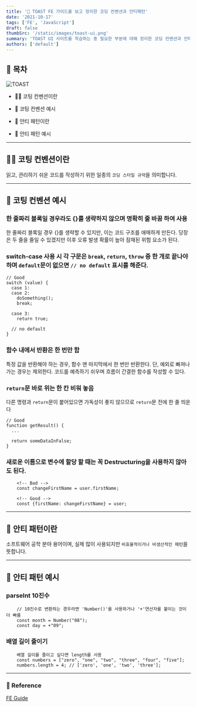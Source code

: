```yaml
---
title: '🍞 TOAST FE 가이드를 보고 정리한 코딩 컨벤션과 안티패턴'
date: '2021-10-17'
tags: ['FE', 'JavaScript']
draft: false
thumbSrc: '/static/images/toast-ui.png'
summary: 'TOAST UI 사이트를 학습하는 중 필요한 부분에 대해 정리한 코딩 컨벤션과 안티패턴에 대한 설명힙니다.'
authors: ['default']
---
```


## 📌 목차

![TOAST](/static/images/toast-ui.png)

- 💁🏻 코팅 컨벤션이란

- 📐 코팅 컨벤션 예시

- 🤔 안티 패턴이란

- 👏 안티 패턴 예시

---

## 💁🏻 코팅 컨벤션이란

읽고, 관리하기 쉬운 코드를 작성하기 위한 일종의 `코딩 스타일 규약`을 의미합니다.

---

## 📐 코팅 컨벤션 예시

### 한 줄짜리 블록일 경우라도 {}를 생략하지 않으며 명확히 줄 바꿈 하여 사용

한 줄짜리 블록일 경우 {}를 생략할 수 있지만, 이는 코드 구조를 애매하게 만든다. 당장은 두 줄을 줄일 수 있겠지만 이후 오류 발생 확률이 높아 잠재된 위험 요소가 된다.

### switch-case 사용 시 각 구문은 `break`, `return`, `throw` 중 한 개로 끝나야 하며 `default`문이 없으면 `// no default` 표시를 해준다.

```
// Good
switch (value) {
  case 1:
  case 2:
    doSomething();
    break;

  case 3:
    return true;

  // no default
}
```

### 함수 내에서 반환은 한 번만 함

특정 값을 반환해야 하는 경우, 함수 맨 마지막에서 한 번만 반환한다. 단, 예외로 빠져나가는 경우는 제외한다. 코드를 예측하기 쉬우며 흐름이 간결한 함수를 작성할 수 있다.

### `return`문 바로 위는 한 칸 비워 놓음

다른 명령과 `return`문이 붙어있으면 가독성이 좋지 않으므로 `return`문 전에 한 줄 띄운다

```
// Good
function getResult() {
  ...

  return someDataInFalse;
}
```

### 새로운 이름으로 변수에 할당 할 때는 꼭 Destructuring을 사용하지 않아도 된다.

```
    <!-- Bad -->
    const changeFirstName = user.firstName;

    <!-- Good -->
    const {firstName: changeFirstName} = user;
```

---

## 🤔 안티 패턴이란

소프트웨어 공학 분야 용어이며, 실제 많이 사용되지만 `비효율적이거나 비생산적인 패턴`을 뜻합니다.

---

## 👏 안티 패턴 예시

### parseInt 10진수

```
    // 10진수로 변환하는 경우라면 'Number()'를 사용하거나 '+'연산자를 붙이는 것이 더 빠름
    const month = Number("08");
    const day = +"09";
```

### 배열 길이 줄이기

```
    배열 길이를 줄이고 싶다면 length를 사용
    const numbers = ["zero", "one", "two", "three", "four", "five"];
    numbers.length = 4; // ['zero', 'one', 'two', 'three'];
```

---

### 🔗 Reference

[FE Guide](https://ui.toast.com/fe-guide/en)
